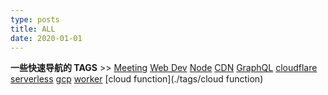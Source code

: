 ```yaml
---
type: posts
title: ALL
date: 2020-01-01
---
```


**一些快速导航的 TAGS** >> [Meeting](./tags/Meeting) [Web Dev](./tags/Web%20development) [Node](./tags/Node) [CDN](./tags/CDN) [GraphQL](./tags/CDN) [cloudflare](./tags/cloudflare) [serverless](./tags/serverless) [gcp](./tags/gcp) [worker](./tags/worker) [cloud function](./tags/cloud function)
